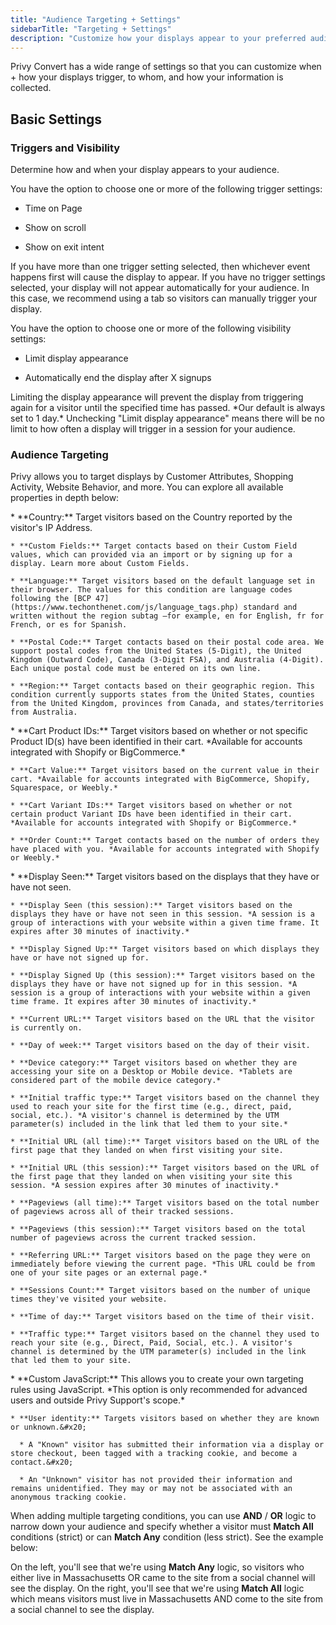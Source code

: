 ```yaml
---
title: "Audience Targeting + Settings"
sidebarTitle: "Targeting + Settings"
description: "Customize how your displays appear to your preferred audience."
---
```


Privy Convert has a wide range of settings so that you can customize when + how your displays trigger, to whom, and how your information is collected.

## Basic Settings

### Triggers and Visibility

Determine how and when your display appears to your audience.

You have the option to choose one or more of the following trigger settings:

* Time on Page

* Show on scroll

* Show on exit intent

<Info>
  If you have more than one trigger setting selected, then whichever event happens first will cause the display to appear.
</Info>

<Warning>
  If you have no trigger settings selected, your display will not appear automatically for your audience. In this case, we recommend using a tab so visitors can manually trigger your display.
</Warning>

You have the option to choose one or more of the following visibility settings:

* Limit display appearance

* Automatically end the display after X signups

<Info>
  Limiting the display appearance will prevent the display from triggering again for a visitor until the specified time has passed. *Our default is always set to 1 day.*
</Info>

<Warning>
  Unchecking "Limit display appearance" means there will be no limit to how often a display will trigger in a session for your audience.
</Warning>

### Audience Targeting

Privy allows you to target displays by Customer Attributes, Shopping Activity, Website Behavior, and more. You can explore all available properties in depth below:

<AccordionGroup>
  <Accordion title="Customer Attributes" defaultOpen={false} icon="user-group">
    * **Country:** Target visitors based on the Country reported by the visitor's IP Address.

    * **Custom Fields:** Target contacts based on their Custom Field values, which can provided via an import or by signing up for a display. Learn more about Custom Fields.

    * **Language:** Target visitors based on the default language set in their browser. The values for this condition are language codes following the [BCP 47](https://www.techonthenet.com/js/language_tags.php) standard and written without the region subtag —for example, en for English, fr for French, or es for Spanish. 

    * **Postal Code:** Target contacts based on their postal code area. We support postal codes from the United States (5-Digit), the United Kingdom (Outward Code), Canada (3-Digit FSA), and Australia (4-Digit). Each unique postal code must be entered on its own line. 

    * **Region:** Target contacts based on their geographic region. This condition currently supports states from the United States, counties from the United Kingdom, provinces from Canada, and states/territories from Australia. 
  </Accordion>

  <Accordion title="Shopping Activity" defaultOpen={false} icon="cart-shopping">
    * **Cart Product IDs:** Target visitors based on whether or not specific Product ID(s) have been identified in their cart. *Available for accounts integrated with Shopify or BigCommerce.* 

    * **Cart Value:** Target visitors based on the current value in their cart. *Available for accounts integrated with BigCommerce, Shopify, Squarespace, or Weebly.*

    * **Cart Variant IDs:** Target visitors based on whether or not certain product Variant IDs have been identified in their cart. *Available for accounts integrated with Shopify or BigCommerce.* 

    * **Order Count:** Target contacts based on the number of orders they have placed with you. *Available for accounts integrated with Shopify or Weebly.*
  </Accordion>

  <Accordion title="Website Behavior" defaultOpen={false} icon="arrow-pointer">
    * **Display Seen:** Target visitors based on the displays that they have or have not seen. 

    * **Display Seen (this session):** Target visitors based on the displays they have or have not seen in this session. *A session is a group of interactions with your website within a given time frame. It expires after 30 minutes of inactivity.*

    * **Display Signed Up:** Target visitors based on which displays they have or have not signed up for. 

    * **Display Signed Up (this session):** Target visitors based on the displays they have or have not signed up for in this session. *A session is a group of interactions with your website within a given time frame. It expires after 30 minutes of inactivity.*

    * **Current URL:** Target visitors based on the URL that the visitor is currently on.

    * **Day of week:** Target visitors based on the day of their visit. 

    * **Device category:** Target visitors based on whether they are accessing your site on a Desktop or Mobile device. *Tablets are considered part of the mobile device category.* 

    * **Initial traffic type:** Target visitors based on the channel they used to reach your site for the first time (e.g., direct, paid, social, etc.). *A visitor's channel is determined by the UTM parameter(s) included in the link that led them to your site.* 

    * **Initial URL (all time):** Target visitors based on the URL of the first page that they landed on when first visiting your site.

    * **Initial URL (this session):** Target visitors based on the URL of the first page that they landed on when visiting your site this session. *A session expires after 30 minutes of inactivity.*

    * **Pageviews (all time):** Target visitors based on the total number of pageviews across all of their tracked sessions. 

    * **Pageviews (this session):** Target visitors based on the total number of pageviews across the current tracked session. 

    * **Referring URL:** Target visitors based on the page they were on immediately before viewing the current page. *This URL could be from one of your site pages or an external page.*

    * **Sessions Count:** Target visitors based on the number of unique times they've visited your website.

    * **Time of day:** Target visitors based on the time of their visit. 

    * **Traffic type:** Target visitors based on the channel they used to reach your site (e.g., Direct, Paid, Social, etc.). A visitor's channel is determined by the UTM parameter(s) included in the link that led them to your site. 
  </Accordion>

  <Accordion title="Other" defaultOpen={false} icon="code">
    * **Custom JavaScript:** This allows you to create your own targeting rules using JavaScript. *This option is only recommended for advanced users and outside Privy Support's scope.*

    * **User identity:** Targets visitors based on whether they are known or unknown.&#x20;

      * A "Known" visitor has submitted their information via a display or store checkout, been tagged with a tracking cookie, and become a contact.&#x20;

      * An "Unknown" visitor has not provided their information and remains unidentified. They may or may not be associated with an anonymous tracking cookie. 
  </Accordion>
</AccordionGroup>

When adding multiple targeting conditions, you can use **AND** / **OR** logic to narrow down your audience and specify whether a visitor must **Match All** conditions (strict) or can **Match Any** condition (less strict). See the example below:



On the left, you'll see that we're using **Match Any** logic, so visitors who either live in Massachusetts OR came to the site from a social channel will see the display. On the right, you'll see that we're using **Match All** logic which means visitors must live in Massachusetts AND come to the site from a social channel to see the display.